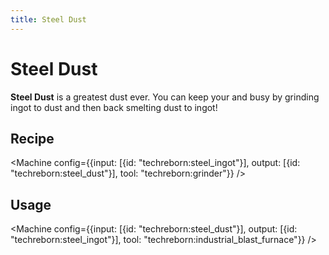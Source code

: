 ```yaml
---
title: Steel Dust
---
```


<ItemImage file="steel_dust" alt="Steel Dust" size="200" />

# Steel Dust

**Steel Dust** is a greatest dust ever. You can keep your <McItem slug="techreborn:grinder" /> and <McItem slug="techreborn:industrial_blast_furnace" /> busy by grinding ingot to dust and then back smelting dust to ingot!

## Recipe

<CraftingTable recipe="input techreborn:small_pile_of_steel_dust techreborn:small_pile_of_steel_dust air input techreborn:small_pile_of_steel_dust techreborn:small_pile_of_steel_dust air input air air air output techreborn:steel_dust"/>

<Machine config={{input: [{id: "techreborn:steel_ingot"}], output: [{id: "techreborn:steel_dust"}], tool: "techreborn:grinder"}} />

## Usage

<CraftingTable recipe="input air air air input air techreborn:steel_dust air input air air air output techreborn:small_pile_of_steel_dust,4"/>

<Machine config={{input: [{id: "techreborn:steel_dust"}], output: [{id: "techreborn:steel_ingot"}], tool: "techreborn:industrial_blast_furnace"}} />
